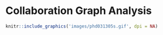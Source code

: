 # Collaboration Graph Analysis {#ch:collaboration}



```r
knitr::include_graphics('images/phd031305s.gif', dpi = NA)
```
